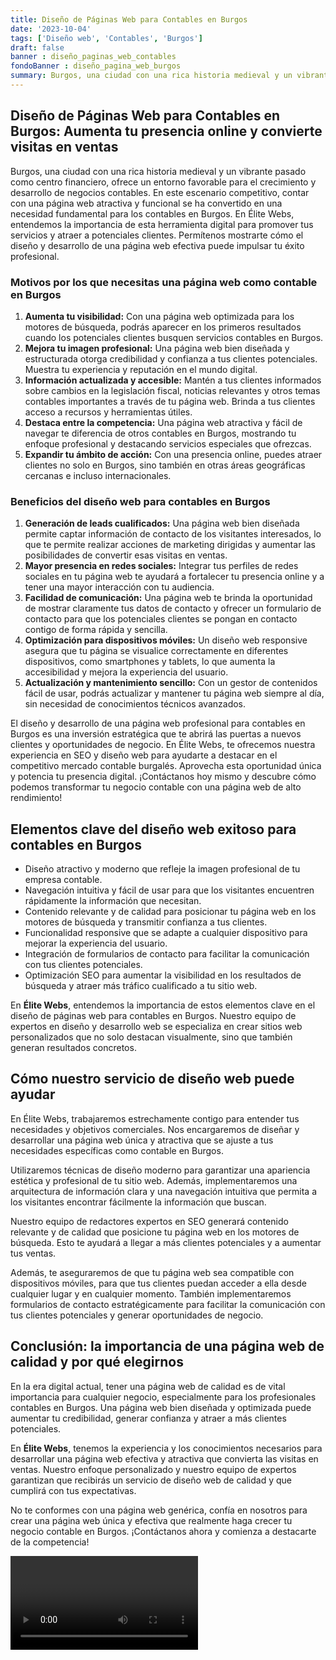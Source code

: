```yaml
---
title: Diseño de Páginas Web para Contables en Burgos
date: '2023-10-04'
tags: ['Diseño web', 'Contables', 'Burgos']
draft: false
banner : diseño_paginas_web_contables
fondoBanner : diseño_pagina_web_burgos
summary: Burgos, una ciudad con una rica historia medieval y un vibrante pasado como centro financiero, ofrece un entorno favorable para el crecimiento y desarrollo de negocios contables. En este escenario competitivo, contar con una página web atractiva y funcional se ha convertido en una necesidad fundamental para los contables en Burgos. En Élite Webs, entendemos la importancia de esta herramienta digital para promover tus servicios y atraer a potenciales clientes. Permítenos mostrarte cómo el diseño y desarrollo de una página web efectiva puede impulsar tu éxito profesional.
---
```


## Diseño de Páginas Web para Contables en Burgos: Aumenta tu presencia online y convierte visitas en ventas

Burgos, una ciudad con una rica historia medieval y un vibrante pasado como centro financiero, ofrece un entorno favorable para el crecimiento y desarrollo de negocios contables. En este escenario competitivo, contar con una página web atractiva y funcional se ha convertido en una necesidad fundamental para los contables en Burgos. En Élite Webs, entendemos la importancia de esta herramienta digital para promover tus servicios y atraer a potenciales clientes. Permítenos mostrarte cómo el diseño y desarrollo de una página web efectiva puede impulsar tu éxito profesional.

### Motivos por los que necesitas una página web como contable en Burgos

1. **Aumenta tu visibilidad:** Con una página web optimizada para los motores de búsqueda, podrás aparecer en los primeros resultados cuando los potenciales clientes busquen servicios contables en Burgos.
2. **Mejora tu imagen profesional:** Una página web bien diseñada y estructurada otorga credibilidad y confianza a tus clientes potenciales. Muestra tu experiencia y reputación en el mundo digital.
3. **Información actualizada y accesible:** Mantén a tus clientes informados sobre cambios en la legislación fiscal, noticias relevantes y otros temas contables importantes a través de tu página web. Brinda a tus clientes acceso a recursos y herramientas útiles.
4. **Destaca entre la competencia:** Una página web atractiva y fácil de navegar te diferencia de otros contables en Burgos, mostrando tu enfoque profesional y destacando servicios especiales que ofrezcas.
5. **Expandir tu ámbito de acción:** Con una presencia online, puedes atraer clientes no solo en Burgos, sino también en otras áreas geográficas cercanas e incluso internacionales.

### Beneficios del diseño web para contables en Burgos

1. **Generación de leads cualificados:** Una página web bien diseñada permite captar información de contacto de los visitantes interesados, lo que te permite realizar acciones de marketing dirigidas y aumentar las posibilidades de convertir esas visitas en ventas.
2. **Mayor presencia en redes sociales:** Integrar tus perfiles de redes sociales en tu página web te ayudará a fortalecer tu presencia online y a tener una mayor interacción con tu audiencia.
3. **Facilidad de comunicación:** Una página web te brinda la oportunidad de mostrar claramente tus datos de contacto y ofrecer un formulario de contacto para que los potenciales clientes se pongan en contacto contigo de forma rápida y sencilla.
4. **Optimización para dispositivos móviles:** Un diseño web responsive asegura que tu página se visualice correctamente en diferentes dispositivos, como smartphones y tablets, lo que aumenta la accesibilidad y mejora la experiencia del usuario.
5. **Actualización y mantenimiento sencillo:** Con un gestor de contenidos fácil de usar, podrás actualizar y mantener tu página web siempre al día, sin necesidad de conocimientos técnicos avanzados.

El diseño y desarrollo de una página web profesional para contables en Burgos es una inversión estratégica que te abrirá las puertas a nuevos clientes y oportunidades de negocio. En Élite Webs, te ofrecemos nuestra experiencia en SEO y diseño web para ayudarte a destacar en el competitivo mercado contable burgalés. Aprovecha esta oportunidad única y potencia tu presencia digital. ¡Contáctanos hoy mismo y descubre cómo podemos transformar tu negocio contable con una página web de alto rendimiento!

<GifSeo />

<Cta />

## Elementos clave del diseño web exitoso para contables en Burgos

- Diseño atractivo y moderno que refleje la imagen profesional de tu empresa contable.
- Navegación intuitiva y fácil de usar para que los visitantes encuentren rápidamente la información que necesitan.
- Contenido relevante y de calidad para posicionar tu página web en los motores de búsqueda y transmitir confianza a tus clientes.
- Funcionalidad responsive que se adapte a cualquier dispositivo para mejorar la experiencia del usuario.
- Integración de formularios de contacto para facilitar la comunicación con tus clientes potenciales.
- Optimización SEO para aumentar la visibilidad en los resultados de búsqueda y atraer más tráfico cualificado a tu sitio web.

En **Élite Webs**, entendemos la importancia de estos elementos clave en el diseño de páginas web para contables en Burgos. Nuestro equipo de expertos en diseño y desarrollo web se especializa en crear sitios web personalizados que no solo destacan visualmente, sino que también generan resultados concretos.

## Cómo nuestro servicio de diseño web puede ayudar

En Élite Webs, trabajaremos estrechamente contigo para entender tus necesidades y objetivos comerciales. Nos encargaremos de diseñar y desarrollar una página web única y atractiva que se ajuste a tus necesidades específicas como contable en Burgos.

Utilizaremos técnicas de diseño moderno para garantizar una apariencia estética y profesional de tu sitio web. Además, implementaremos una arquitectura de información clara y una navegación intuitiva que permita a los visitantes encontrar fácilmente la información que buscan.

Nuestro equipo de redactores expertos en SEO generará contenido relevante y de calidad que posicione tu página web en los motores de búsqueda. Esto te ayudará a llegar a más clientes potenciales y a aumentar tus ventas.

Además, te aseguraremos de que tu página web sea compatible con dispositivos móviles, para que tus clientes puedan acceder a ella desde cualquier lugar y en cualquier momento. También implementaremos formularios de contacto estratégicamente para facilitar la comunicación con tus clientes potenciales y generar oportunidades de negocio.

## Conclusión: la importancia de una página web de calidad y por qué elegirnos

En la era digital actual, tener una página web de calidad es de vital importancia para cualquier negocio, especialmente para los profesionales contables en Burgos. Una página web bien diseñada y optimizada puede aumentar tu credibilidad, generar confianza y atraer a más clientes potenciales.

En **Élite Webs**, tenemos la experiencia y los conocimientos necesarios para desarrollar una página web efectiva y atractiva que convierta las visitas en ventas. Nuestro enfoque personalizado y nuestro equipo de expertos garantizan que recibirás un servicio de diseño web de calidad y que cumplirá con tus expectativas.

No te conformes con una página web genérica, confía en nosotros para crear una página web única y efectiva que realmente haga crecer tu negocio contable en Burgos. ¡Contáctanos ahora y comienza a destacarte de la competencia!

<Video />

<CtaBot job='Contables' city='Burgos'/>

<Gmaps query='Burgos+españa+maps' />